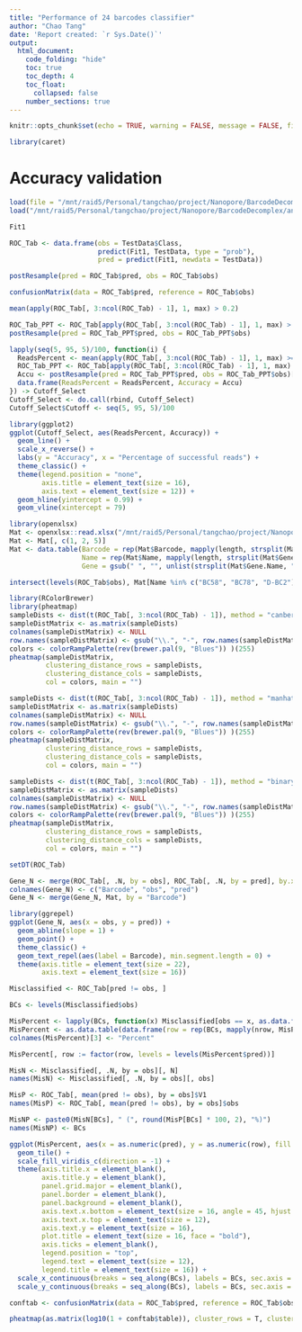```yaml
---
title: "Performance of 24 barcodes classifier"
author: "Chao Tang"
date: 'Report created: `r Sys.Date()`'
output: 
  html_document: 
    code_folding: "hide"
    toc: true
    toc_depth: 4
    toc_float: 
      collapsed: false
    number_sections: true
---
```


```r
knitr::opts_chunk$set(echo = TRUE, warning = FALSE, message = FALSE, fig.align = 'center')
```

```r
library(caret)
```

# Accuracy validation

```r
load(file = "/mnt/raid5/Personal/tangchao/project/Nanopore/BarcodeDecomplex/analysis/04.RandomForest/01.ClassifierTraining/BIN_100_24barcodes_Classifier_V2.RData")
load("/mnt/raid5/Personal/tangchao/project/Nanopore/BarcodeDecomplex/analysis/04.RandomForest/01.ClassifierTraining/RData/BIN_100_24barcodes_TestData_V2.RData")
```

```r
Fit1
```

```r
ROC_Tab <- data.frame(obs = TestData$Class, 
                      predict(Fit1, TestData, type = "prob"), 
                      pred = predict(Fit1, newdata = TestData))
```

```r
postResample(pred = ROC_Tab$pred, obs = ROC_Tab$obs)
```

```r
confusionMatrix(data = ROC_Tab$pred, reference = ROC_Tab$obs)
```

```r
mean(apply(ROC_Tab[, 3:ncol(ROC_Tab) - 1], 1, max) > 0.2)
```

```r
ROC_Tab_PPT <- ROC_Tab[apply(ROC_Tab[, 3:ncol(ROC_Tab) - 1], 1, max) > 0.313, ]
postResample(pred = ROC_Tab_PPT$pred, obs = ROC_Tab_PPT$obs)
```

```r
lapply(seq(5, 95, 5)/100, function(i) {
  ReadsPercent <- mean(apply(ROC_Tab[, 3:ncol(ROC_Tab) - 1], 1, max) >= i)*100
  ROC_Tab_PPT <- ROC_Tab[apply(ROC_Tab[, 3:ncol(ROC_Tab) - 1], 1, max) > i, ]
  Accu <- postResample(pred = ROC_Tab_PPT$pred, obs = ROC_Tab_PPT$obs)[1]
  data.frame(ReadsPercent = ReadsPercent, Accuracy = Accu)
}) -> Cutoff_Select
Cutoff_Select <- do.call(rbind, Cutoff_Select)
Cutoff_Select$Cutoff <- seq(5, 95, 5)/100
```

```r
library(ggplot2)
ggplot(Cutoff_Select, aes(ReadsPercent, Accuracy)) + 
  geom_line() + 
  scale_x_reverse() + 
  labs(y = "Accuracy", x = "Percentage of successful reads") + 
  theme_classic() + 
  theme(legend.position = "none", 
        axis.title = element_text(size = 16), 
        axis.text = element_text(size = 12)) + 
  geom_hline(yintercept = 0.99) + 
  geom_vline(xintercept = 79)
```

```r
library(openxlsx)
Mat <- openxlsx::read.xlsx("/mnt/raid5/Personal/tangchao/project/Nanopore/BarcodeDecomplex/data/Meta/Barcode_RNA-更正终版.xlsx", sheet = 2)
Mat <- Mat[, c(1, 2, 5)]
Mat <- data.table(Barcode = rep(Mat$Barcode, mapply(length, strsplit(Mat$Gene.Name, "/"))), 
                  Name = rep(Mat$Name, mapply(length, strsplit(Mat$Gene.Name, "/"))), 
                  Gene = gsub(" ", "", unlist(strsplit(Mat$Gene.Name, "/"))))
```

```r
intersect(levels(ROC_Tab$obs), Mat[Name %in% c("BC58", "BC78", "D-BC2"), Barcode])
```

```r
library(RColorBrewer)
library(pheatmap)
sampleDists <- dist(t(ROC_Tab[, 3:ncol(ROC_Tab) - 1]), method = "canberra")
sampleDistMatrix <- as.matrix(sampleDists)
colnames(sampleDistMatrix) <- NULL
row.names(sampleDistMatrix) <- gsub("\\.", "-", row.names(sampleDistMatrix))
colors <- colorRampPalette(rev(brewer.pal(9, "Blues")) )(255)
pheatmap(sampleDistMatrix, 
         clustering_distance_rows = sampleDists,
         clustering_distance_cols = sampleDists,
         col = colors, main = "")
```

```r
sampleDists <- dist(t(ROC_Tab[, 3:ncol(ROC_Tab) - 1]), method = "manhattan")
sampleDistMatrix <- as.matrix(sampleDists)
colnames(sampleDistMatrix) <- NULL
row.names(sampleDistMatrix) <- gsub("\\.", "-", row.names(sampleDistMatrix))
colors <- colorRampPalette(rev(brewer.pal(9, "Blues")) )(255)
pheatmap(sampleDistMatrix, 
         clustering_distance_rows = sampleDists,
         clustering_distance_cols = sampleDists,
         col = colors, main = "")
```

```r
sampleDists <- dist(t(ROC_Tab[, 3:ncol(ROC_Tab) - 1]), method = "binary")
sampleDistMatrix <- as.matrix(sampleDists)
colnames(sampleDistMatrix) <- NULL
row.names(sampleDistMatrix) <- gsub("\\.", "-", row.names(sampleDistMatrix))
colors <- colorRampPalette(rev(brewer.pal(9, "Blues")) )(255)
pheatmap(sampleDistMatrix, 
         clustering_distance_rows = sampleDists,
         clustering_distance_cols = sampleDists,
         col = colors, main = "")
```

```r
setDT(ROC_Tab)
```

```r
Gene_N <- merge(ROC_Tab[, .N, by = obs], ROC_Tab[, .N, by = pred], by.x = "obs", by.y = "pred")
colnames(Gene_N) <- c("Barcode", "obs", "pred")
Gene_N <- merge(Gene_N, Mat, by = "Barcode")
```

```r
library(ggrepel)
ggplot(Gene_N, aes(x = obs, y = pred)) + 
  geom_abline(slope = 1) +
  geom_point() + 
  theme_classic() + 
  geom_text_repel(aes(label = Barcode), min.segment.length = 0) + 
  theme(axis.title = element_text(size = 22), 
        axis.text = element_text(size = 16))
```

```r
Misclassified <- ROC_Tab[pred != obs, ]
```

```r
BCs <- levels(Misclassified$obs)

MisPercent <- lapply(BCs, function(x) Misclassified[obs == x, as.data.frame(prop.table(table(pred)) * 100), ])
MisPercent <- as.data.table(data.frame(row = rep(BCs, mapply(nrow, MisPercent)), do.call(rbind, MisPercent)))
colnames(MisPercent)[3] <- "Percent"

MisPercent[, row := factor(row, levels = levels(MisPercent$pred))]
```


```r
MisN <- Misclassified[, .N, by = obs][, N]
names(MisN) <- Misclassified[, .N, by = obs][, obs]

MisP <- ROC_Tab[, mean(pred != obs), by = obs]$V1
names(MisP) <- ROC_Tab[, mean(pred != obs), by = obs]$obs

MisNP <- paste0(MisN[BCs], " (", round(MisP[BCs] * 100, 2), "%)")
names(MisNP) <- BCs
```

```r
ggplot(MisPercent, aes(x = as.numeric(pred), y = as.numeric(row), fill = Percent)) + 
  geom_tile() + 
  scale_fill_viridis_c(direction = -1) + 
  theme(axis.title.x = element_blank(),
        axis.title.y = element_blank(),
        panel.grid.major = element_blank(),
        panel.border = element_blank(),
        panel.background = element_blank(), 
        axis.text.x.bottom = element_text(size = 16, angle = 45, hjust = 1), 
        axis.text.x.top = element_text(size = 12), 
        axis.text.y = element_text(size = 16), 
        plot.title = element_text(size = 16, face = "bold"), 
        axis.ticks = element_blank(), 
        legend.position = "top",
        legend.text = element_text(size = 12), 
        legend.title = element_text(size = 16)) + 
  scale_x_continuous(breaks = seq_along(BCs), labels = BCs, sec.axis = dup_axis(labels = MisPercent[, sum(Percent), by = pred][, round(V1)]), expand = c(0, 0)) + 
  scale_y_continuous(breaks = seq_along(BCs), labels = BCs, sec.axis = dup_axis(labels = MisNP[BCs]), expand = c(0, 0))
```

```r
conftab <- confusionMatrix(data = ROC_Tab$pred, reference = ROC_Tab$obs)
```

```r
pheatmap(as.matrix(log10(1 + conftab$table)), cluster_rows = T, cluster_cols = T)
```





